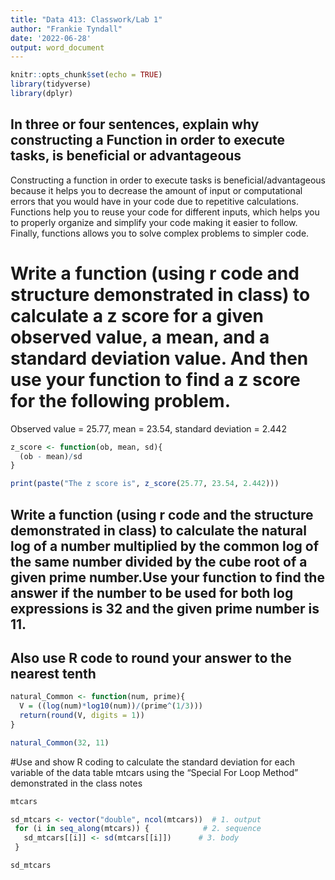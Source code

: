 ```yaml
---
title: "Data 413: Classwork/Lab 1"
author: "Frankie Tyndall"
date: '2022-06-28'
output: word_document
---
```


```r
knitr::opts_chunk$set(echo = TRUE)
library(tidyverse)
library(dplyr)
```

## In three or four sentences, explain why constructing a Function in order to execute tasks, is beneficial or advantageous

   Constructing a function in order to execute tasks is beneficial/advantageous
   because it helps you to decrease the amount of input or computational errors
   that you would have in your code due to repetitive calculations. 
   Functions help you to reuse your code for different inputs, 
   which helps you to properly organize and simplify your code making 
   it easier to follow. Finally, functions allows you to solve complex
   problems to simpler code. 
   
# Write a function (using r code and structure demonstrated in class) to calculate a z score for a given observed value, a mean, and a standard deviation value. And then use your function to find a z score for the following problem. 

Observed value = 25.77,  mean =  23.54,  standard deviation = 2.442

```r
z_score <- function(ob, mean, sd){
  (ob - mean)/sd
}

print(paste("The z score is", z_score(25.77, 23.54, 2.442)))
```

## Write a function (using r code and the structure demonstrated in class) to calculate the natural log of a number multiplied by the common log of the same number divided by the cube root of a given prime number.Use your function to find the answer if the number to be used for both log expressions is 32 and the given prime number is 11.

## Also use R code to round your answer to the nearest tenth


```r
natural_Common <- function(num, prime){
  V = ((log(num)*log10(num))/(prime^(1/3)))
  return(round(V, digits = 1))
}

natural_Common(32, 11)
```

#Use and show R coding to calculate the standard deviation for each variable of the data table mtcars using the “Special For Loop Method” demonstrated in the class notes

```r
mtcars

sd_mtcars <- vector("double", ncol(mtcars))  # 1. output
 for (i in seq_along(mtcars)) {            # 2. sequence
   sd_mtcars[[i]] <- sd(mtcars[[i]])      # 3. body
 }

sd_mtcars
```
